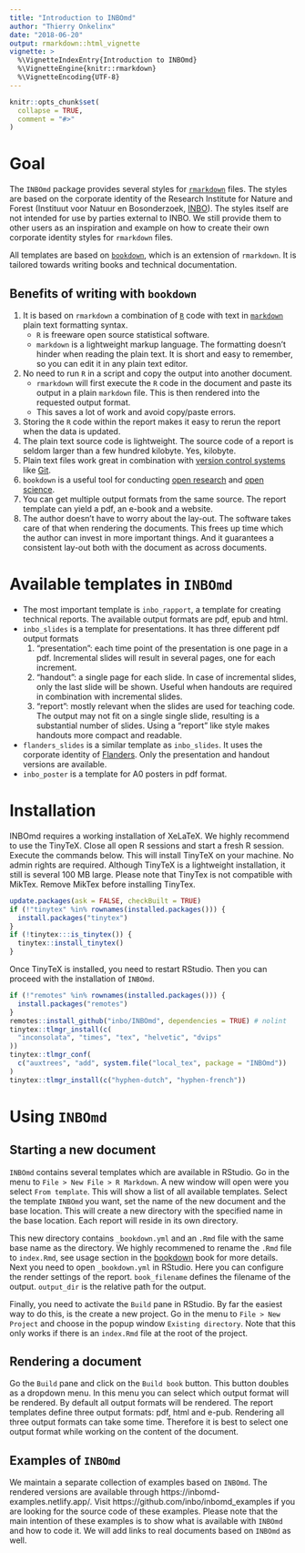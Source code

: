 ```yaml
---
title: "Introduction to INBOmd"
author: "Thierry Onkelinx"
date: "2018-06-20"
output: rmarkdown::html_vignette
vignette: >
  %\VignetteIndexEntry{Introduction to INBOmd}
  %\VignetteEngine{knitr::rmarkdown}
  %\VignetteEncoding{UTF-8}
---
```


```r
knitr::opts_chunk$set(
  collapse = TRUE,
  comment = "#>"
)
```

# Goal

The `INBOmd` package provides several styles for [`rmarkdown`](https://rmarkdown.rstudio.com/) files.
The styles are based on the corporate identity of the Research Institute for Nature and Forest (Instituut voor Natuur en Bosonderzoek, [INBO](https://www.vlaanderen.be/inbo/en-gb/)).
The styles itself are not intended for use by parties external to INBO.
We still provide them to other users as an inspiration and example on how to create their own corporate identity styles for `rmarkdown` files. 

All templates are based on [`bookdown`](https://bookdown.org/home/about/), which is an extension of `rmarkdown`.
It is tailored towards writing books and technical documentation.

## Benefits of writing with `bookdown`

1. It is based on `rmarkdown` a combination of [`R`](https://www.r-project.org/) code with text in [`markdown`](https://en.wikipedia.org/wiki/Markdown) plain text formatting syntax.
    - `R` is freeware open source statistical software.
    - `markdown` is a lightweight markup language. The formatting doesn't hinder when reading the plain text. It is short and easy to remember, so you can edit it in any plain text editor.
1. No need to run `R` in a script and copy the output into another document.
    - `rmarkdown` will first execute the `R` code in the document and paste its output in a plain `markdown` file. This is then rendered into the requested output format.
    - This saves a lot of work and avoid copy/paste errors.
1. Storing the `R` code within the report makes it easy to rerun the report when the data is updated. 
1. The plain text source code is lightweight.
  The source code of a report is seldom larger than a few hundred kilobyte.
  Yes, kilobyte.
1. Plain text files work great in combination with [version control systems](https://en.wikipedia.org/wiki/Version_control) like [Git](https://en.wikipedia.org/wiki/Git).
1. `bookdown` is a useful tool for conducting [open research](https://en.wikipedia.org/wiki/Open_research) and [open science](https://en.wikipedia.org/wiki/Open_science).
1. You can get multiple output formats from the same source. The report template can yield a pdf, an e-book and a website.
1. The author doesn't have to worry about the lay-out. The software takes care of that when rendering the documents. This frees up time which the author can invest in more important things. And it guarantees a consistent lay-out both with the document as across documents. 

# Available templates in `INBOmd`

- The most important template is `inbo_rapport`, a template for creating technical reports. The available output formats are pdf, epub and html.
- `inbo_slides` is a template for presentations. It has three different pdf output formats
    1. "presentation": each time point of the presentation is one page in a pdf. Incremental slides will result in several pages, one for each increment.
    1. "handout": a single page for each slide. In case of incremental slides, only the last slide will be shown. Useful when handouts are required in combination with incremental slides.
    1. "report": mostly relevant when the slides are used for teaching code. The output may not fit on a single single slide, resulting is a substantial number of slides. Using a "report" like style makes handouts more compact and readable.
- `flanders_slides` is a similar template as `inbo_slides`.
  It uses the corporate identity of [Flanders](https://www.vlaanderen.be/).
  Only the presentation and handout versions are available.
- `inbo_poster` is a template for A0 posters in pdf format.

# Installation

INBOmd requires a working installation of XeLaTeX.
We highly recommend to use the TinyTeX.
Close all open R sessions and start a fresh R session.
Execute the commands below.
This will install TinyTeX on your machine.
No admin rights are required.
Although TinyTeX is a lightweight installation, it still is several 100 MB large.
Please note that TinyTex is not compatible with MikTex.
Remove MikTex before installing TinyTex.

```r
update.packages(ask = FALSE, checkBuilt = TRUE)
if (!"tinytex" %in% rownames(installed.packages())) {
  install.packages("tinytex")
}
if (!tinytex:::is_tinytex()) {
  tinytex::install_tinytex()
}
```

Once TinyTeX is installed, you need to restart RStudio. Then you can proceed with the installation of `INBOmd`.

```r
if (!"remotes" %in% rownames(installed.packages())) {
  install.packages("remotes")
}
remotes::install_github("inbo/INBOmd", dependencies = TRUE) # nolint
tinytex::tlmgr_install(c(
  "inconsolata", "times", "tex", "helvetic", "dvips"
))
tinytex::tlmgr_conf(
  c("auxtrees", "add", system.file("local_tex", package = "INBOmd"))
)
tinytex::tlmgr_install(c("hyphen-dutch", "hyphen-french"))
```

# Using `INBOmd`

## Starting a new document

`INBOmd` contains several templates which are available in RStudio. Go in the menu to `File > New File > R Markdown`. A new window will open were you select `From template`. This will show a list of all available templates. Select the template `INBOmd` you want, set the name of the new document and the base location. This will create a new directory with the specified name in the base location. Each report will reside in its own directory.

This new directory contains `_bookdown.yml` and an `.Rmd` file with the same base name as the directory. We highly recommened to rename the `.Rmd` file to `index.Rmd`, see usage section in the [bookdown](https://bookdown.org/yihui/bookdown/usage.html) book for more details. Next you need to open `_bookdown.yml` in RStudio. Here you can configure the render settings of the report. `book_filename` defines the filename of the output. `output_dir` is the relative path for the output.

Finally, you need to activate the `Build` pane in RStudio. By far the easiest way to do this, is the create a new project. Go in the menu to `File > New Project` and choose in the popup window `Existing directory`. Note that this only works if there is an `index.Rmd` file at the root of the project.

## Rendering a document

Go the `Build` pane and click on the `Build book` button. This button doubles as a dropdown menu. In this menu you can select which output format will be rendered. By default all output formats will be rendered. The report templates define three output formats: pdf, html and e-pub. Rendering all three output formats can take some time. Therefore it is best to select one output format while working on the content of the document.

## Examples of `INBOmd`

We maintain a separate collection of examples based on `INBOmd`.
The rendered versions are available through https://inbomd-examples.netlify.app/.
Visit https://github.com/inbo/inbomd_examples if you are looking for the source code of these examples.
Please note that the main intention of these examples is to show what is available with `INBOmd` and how to code it.
We will add links to real documents based on `INBOmd` as well.
